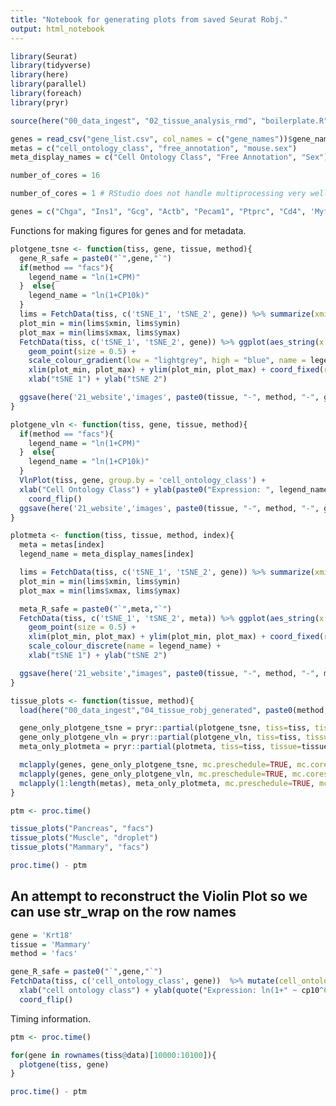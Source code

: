 ```yaml
---
title: "Notebook for generating plots from saved Seurat Robj."
output: html_notebook
---
```


```r
library(Seurat)
library(tidyverse)
library(here)
library(parallel)
library(foreach)
library(pryr)
```

```r
source(here("00_data_ingest", "02_tissue_analysis_rmd", "boilerplate.R"))
```


```r
genes = read_csv("gene_list.csv", col_names = c("gene_names"))$gene_names
metas = c("cell_ontology_class", "free_annotation", "mouse.sex")
meta_display_names = c("Cell Ontology Class", "Free Annotation", "Sex")

number_of_cores = 16
```

```r
number_of_cores = 1 # RStudio does not handle multiprocessing very well.

genes = c("Chga", "Ins1", "Gcg", "Actb", "Pecam1", "Ptprc", "Cd4", 'Myf5', 'Myod1', 'Pdgfra')
```

Functions for making figures for genes and for metadata.

```r
plotgene_tsne <- function(tiss, gene, tissue, method){
  gene_R_safe = paste0("`",gene,"`")
  if(method == "facs"){
    legend_name = "ln(1+CPM)"
  }  else{
    legend_name = "ln(1+CP10k)"
  }
  lims = FetchData(tiss, c('tSNE_1', 'tSNE_2', gene)) %>% summarize(xmin = min(tSNE_1), xmax = max(tSNE_1), ymin = min(tSNE_2), ymax = max(tSNE_2))
  plot_min = min(lims$xmin, lims$ymin)
  plot_max = min(lims$xmax, lims$ymax)
  FetchData(tiss, c('tSNE_1', 'tSNE_2', gene)) %>% ggplot(aes_string(x = 'tSNE_1', y = 'tSNE_2', color = gene_R_safe)) +
    geom_point(size = 0.5) +
    scale_colour_gradient(low = "lightgrey", high = "blue", name = legend_name) +
    xlim(plot_min, plot_max) + ylim(plot_min, plot_max) + coord_fixed(ratio = 1) +
    xlab("tSNE 1") + ylab("tSNE 2")

  ggsave(here('21_website','images', paste0(tissue, "-", method, "-", gene,"-tsne", ".png")))
}

plotgene_vln <- function(tiss, gene, tissue, method){
  if(method == "facs"){
    legend_name = "ln(1+CPM)"
  }  else{
    legend_name = "ln(1+CP10k)"
  }
  VlnPlot(tiss, gene, group.by = 'cell_ontology_class') +
  xlab("Cell Ontology Class") + ylab(paste0("Expression: ", legend_name)) + ggtitle("") +
    coord_flip()
  ggsave(here('21_website','images', paste0(tissue, "-", method, "-", gene,"-vln", ".png")), width = 14, height = 7)
}

plotmeta <- function(tiss, tissue, method, index){
  meta = metas[index]
  legend_name = meta_display_names[index]

  lims = FetchData(tiss, c('tSNE_1', 'tSNE_2', gene)) %>% summarize(xmin = min(tSNE_1), xmax = max(tSNE_1), ymin = min(tSNE_2), ymax = max(tSNE_2))
  plot_min = min(lims$xmin, lims$ymin)
  plot_max = min(lims$xmax, lims$ymax)

  meta_R_safe = paste0("`",meta,"`")
  FetchData(tiss, c('tSNE_1', 'tSNE_2', meta)) %>% ggplot(aes_string(x = 'tSNE_1', y = 'tSNE_2', color = meta_R_safe)) +
    geom_point(size = 0.5) +
    xlim(plot_min, plot_max) + ylim(plot_min, plot_max) + coord_fixed(ratio = 1) +
    scale_colour_discrete(name = legend_name) +
    xlab("tSNE 1") + ylab("tSNE 2")

  ggsave(here('21_website',"images", paste0(tissue, "-", method, "-", meta, "-tsne.png")))
}
```




```r
tissue_plots <- function(tissue, method){
  load(here("00_data_ingest","04_tissue_robj_generated", paste0(method, "_", tissue, "_", "seurat_tiss.Robj")))

  gene_only_plotgene_tsne = pryr::partial(plotgene_tsne, tiss=tiss, tissue=tissue, method=method)
  gene_only_plotgene_vln = pryr::partial(plotgene_vln, tiss=tiss, tissue=tissue, method=method)
  meta_only_plotmeta = pryr::partial(plotmeta, tiss=tiss, tissue=tissue, method=method)

  mclapply(genes, gene_only_plotgene_tsne, mc.preschedule=TRUE, mc.cores=number_of_cores)
  mclapply(genes, gene_only_plotgene_vln, mc.preschedule=TRUE, mc.cores=number_of_cores)
  mclapply(1:length(metas), meta_only_plotmeta, mc.preschedule=TRUE, mc.cores=number_of_cores)
}
```

```r
ptm <- proc.time()

tissue_plots("Pancreas", "facs")
tissue_plots("Muscle", "droplet")
tissue_plots("Mammary", "facs")

proc.time() - ptm
```


## An attempt to reconstruct the Violin Plot so we can use str_wrap on the row names

```r
gene = 'Krt18'
tissue = 'Mammary'
method = 'facs'

gene_R_safe = paste0("`",gene,"`")
FetchData(tiss, c('cell_ontology_class', gene))  %>% mutate(cell_ontology_class = str_wrap(cell_ontology_class, width = 25)) %>% ggplot(aes_string(x = "cell_ontology_class", y = gene_R_safe, fill = 'cell_ontology_class')) + geom_violin(stat = "ydensity") + geom_jitter(size = 0.3, alpha = 0.5) +
  xlab("cell ontology class") + ylab(quote("Expression: ln(1+" ~ cp10^6~")")) +
  coord_flip()
```


Timing information.

```r
ptm <- proc.time()

for(gene in rownames(tiss@data)[10000:10100]){
  plotgene(tiss, gene)
}

proc.time() - ptm
```
